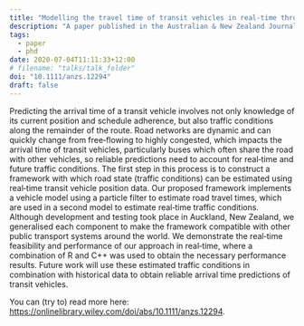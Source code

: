 ```yaml
---
title: "Modelling the travel time of transit vehicles in real-time through a GTFS-based road network using GPS vehicle locations"
description: "A paper published in the Australian & New Zealand Journal of Statistics"
tags:
  - paper
  - phd
date: 2020-07-04T11:11:33+12:00
# filename: "talks/talk_folder"
doi: "10.1111/anzs.12294"
draft: false
---
```


Predicting the arrival time of a transit vehicle involves not only knowledge of its current position and schedule adherence, but also traffic conditions along the remainder of the route. Road networks are dynamic and can quickly change from free‐flowing to highly congested, which impacts the arrival time of transit vehicles, particularly buses which often share the road with other vehicles, so reliable predictions need to account for real‐time and future traffic conditions. The first step in this process is to construct a framework with which road state (traffic conditions) can be estimated using real‐time transit vehicle position data. Our proposed framework implements a vehicle model using a particle filter to estimate road travel times, which are used in a second model to estimate real‐time traffic conditions. Although development and testing took place in Auckland, New Zealand, we generalised each component to make the framework compatible with other public transport systems around the world. We demonstrate the real‐time feasibility and performance of our approach in real‐time, where a combination of R and C++ was used to obtain the necessary performance results. Future work will use these estimated traffic conditions in combination with historical data to obtain reliable arrival time predictions of transit vehicles.

You can (try to) read more here: https://onlinelibrary.wiley.com/doi/abs/10.1111/anzs.12294.
